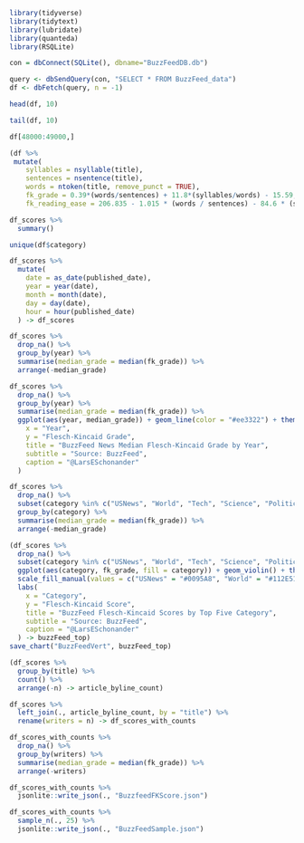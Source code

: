 ```{r}
library(tidyverse)
library(tidytext)
library(lubridate)
library(quanteda)
library(RSQLite)
```

```{r}
con = dbConnect(SQLite(), dbname="BuzzFeedDB.db")

query <- dbSendQuery(con, "SELECT * FROM BuzzFeed_data")
df <- dbFetch(query, n = -1)
```

```{r}
head(df, 10)
```


```{r}
tail(df, 10)
```

```{r}
df[48000:49000,]
```


```{r}
(df %>%
 mutate(
    syllables = nsyllable(title),
    sentences = nsentence(title),
    words = ntoken(title, remove_punct = TRUE),
    fk_grade = 0.39*(words/sentences) + 11.8*(syllables/words) - 15.59,
    fk_reading_ease = 206.835 - 1.015 * (words / sentences) - 84.6 * (syllables / words)) -> df_scores)
```

```{r}
df_scores %>%
  summary()
```

```{r}
unique(df$category)
```

```{r}
df_scores %>%
  mutate(
    date = as_date(published_date),
    year = year(date),
    month = month(date),
    day = day(date),
    hour = hour(published_date)
  ) -> df_scores
```

```{r}
df_scores %>%
  drop_na() %>%
  group_by(year) %>%
  summarise(median_grade = median(fk_grade)) %>%
  arrange(-median_grade)
```

```{r}
df_scores %>%
  drop_na() %>%
  group_by(year) %>%
  summarise(median_grade = median(fk_grade)) %>%
  ggplot(aes(year, median_grade)) + geom_line(color = "#ee3322") + theme_my_axios() + labs(
    x = "Year",
    y = "Flesch-Kincaid Grade",
    title = "BuzzFeed News Median Flesch-Kincaid Grade by Year",
    subtitle = "Source: BuzzFeed",
    caption = "@LarsESchonander"
  ) 
```

```{r}
df_scores %>%
  drop_na() %>%
  subset(category %in% c("USNews", "World", "Tech", "Science", "Politics")) %>%
  group_by(category) %>%
  summarise(median_grade = median(fk_grade)) %>%
  arrange(-median_grade)
```


```{r}
(df_scores %>%
  drop_na() %>%
  subset(category %in% c("USNews", "World", "Tech", "Science", "Politics")) %>%
  ggplot(aes(category, fk_grade, fill = category)) + geom_violin() + theme_my_axios() + 
  scale_fill_manual(values = c("USNews" = "#0095A8", "World" = "#112E51", "Tech" = "#FF7043", "Science" = "#78909C", "Politics" = "#f63449")) +
  labs(
    x = "Category",
    y = "Flesch-Kincaid Score",
    title = "BuzzFeed Flesch-Kincaid Scores by Top Five Category",
    subtitle = "Source: BuzzFeed",
    caption = "@LarsESchonander"
  ) -> buzzFeed_top)
save_chart("BuzzFeedVert", buzzFeed_top)
```

```{r}
(df_scores %>%
  group_by(title) %>%
  count() %>%
  arrange(-n) -> article_byline_count)
```

```{r}
df_scores %>%
  left_join(., article_byline_count, by = "title") %>%
  rename(writers = n) -> df_scores_with_counts
```

```{r}
df_scores_with_counts %>%
  drop_na() %>%
  group_by(writers) %>%
  summarise(median_grade = median(fk_grade)) %>%
  arrange(-writers)
```

```{r}
df_scores_with_counts %>%
  jsonlite::write_json(., "BuzzfeedFKScore.json")
```

```{r}
df_scores_with_counts %>%
  sample_n(., 25) %>%
  jsonlite::write_json(., "BuzzFeedSample.json")
```



